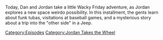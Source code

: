 {{DEFAULTSORT:
    #_EPISODE_0764:Jordan Takes The Wheel 9
}}{{Episode
    | title           = Jordan Takes The Wheel 9
    | caption         = [https://knowledgefight.libsyn.com/764-jordan-takes-the-wheel-9 Listen to this episode on Libsyn]
    | episodeNumber   = 764
    | length          = 01:21:35
    | airDate         = January 6, 2023
    | episodeType     = [[:Category:Jordan Takes the Wheel|Jordan Takes the Wheel]]
    | previousEpisode = [[763: December 15, 2003]]
}}

{{Stub}}

Today, Dan and Jordan take a little Wacky Friday adventure, as Jordan explores a new space weirdo possibility.  In this installment, the gents learn about funk tubas, visitations at baseball games, and a mysterious story about a trip into the "other side" in a Jeep.

[[Category:Episodes]]
[[Category:Jordan Takes the Wheel]]
